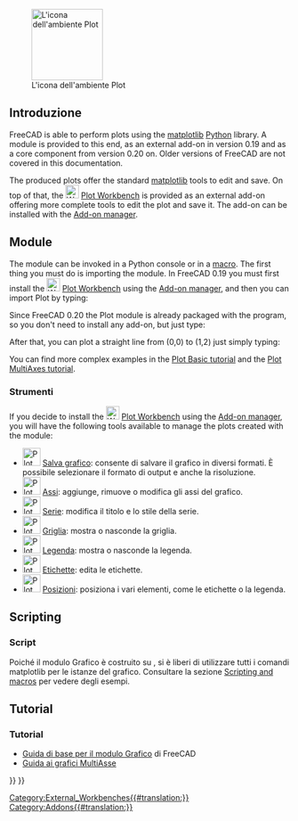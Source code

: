 <languages/>

[[Image:Workbench_Plot.svg|thumb|128px|L'icona dell'ambiente Plot]]

{{TOCright}}

<span id="Introduction"></span>
==Introduzione==

FreeCAD is able to perform plots using the [https://matplotlib.org/ matplotlib] [[Python|Python]] library. A module is provided to this end, as an external add-on in version 0.19 and as a core component from version 0.20 on. Older versions of FreeCAD are not covered in this documentation.

The produced plots offer the standard [https://matplotlib.org/ matplotlib] tools to edit and save. On top of that, the [[Image:Workbench_Plot.svg|24px]] [[Plot_Workbench|Plot Workbench]] is provided as an external add-on offering more complete tools to edit the plot and save it. The add-on can be installed with the [[Std_AddonMgr|Add-on manager]].

==Module==

The module can be invoked in a Python console or in a [[Macros|macro]]. The first thing you must do is importing the module. In FreeCAD 0.19 you must first install the [[Image:Workbench_Plot.svg|24px]] [[Plot_Workbench|Plot Workbench]] using the [[Std_AddonMgr|Add-on manager]], and then you can import Plot by typing:

{{Code|code=
from freecad.plot import Plot
}}

Since FreeCAD 0.20 the Plot module is already packaged with the program, so you don't need to install any add-on, but just type:

{{Code|code=
from FreeCAD.Plot import Plot
}}

After that, you can plot a straight line from (0,0) to (1,2) just simply typing:

{{Code|code=
Plot.plot([0, 1], [0, 2])
}}

You can find more complex examples in the [[Plot_Basic_tutorial|Plot Basic tutorial]] and the [[Plot_MultiAxes_tutorial|Plot MultiAxes tutorial]].

<span id="Workbench_Tools"></span>
=== Strumenti ===

If you decide to install the [[Image:Workbench_Plot.svg|24px]] [[Plot_Workbench|Plot Workbench]] using the [[Std_AddonMgr|Add-on manager]], you will have the following tools available to manage the plots created with the module:

<div class="mw-translate-fuzzy">

* [[Image:Plot_Save.svg|32px]] [[Plot_Save/it|Salva grafico]]: consente di salvare il grafico in diversi formati. È possibile selezionare il formato di output e anche la risoluzione.
* [[Image:Plot_Axes.svg|32px]] [[Plot_Axes/it|Assi]]: aggiunge, rimuove o modifica gli assi del grafico.
* [[Image:Plot_Series.svg|32px]] [[Plot_Series/it|Serie]]: modifica il titolo e lo stile della serie.
* [[Image:Plot_Grid.svg|32px]] [[Plot_Grid/it|Griglia]]: mostra o nasconde la griglia.
* [[Image:Plot_Legend.svg|32px]] [[Plot_Legend/it|Legenda]]: mostra o nasconde la legenda.
* [[Image:Plot_Labels.svg|32px]] [[Plot_Labels/it|Etichette]]: edita le etichette.
* [[Image:Plot_Positions.svg|32px]] [[Plot_Positions/it|Posizioni]]: posiziona i vari elementi, come le etichette o la legenda.
</div>

==Scripting==

===Script===

Poiché il modulo Grafico è costruito su {{incode|matplotlib}}, si è liberi di utilizzare tutti i comandi matplotlib  per le istanze del grafico. Consultare la sezione [[Scripting_and_macros|Scripting and macros]] per vedere degli esempi.

==Tutorial==

===Tutorial===

* [[Plot Basic tutorial/it|Guida di base per il modulo Grafico]] di FreeCAD
* [[Plot MultiAxes tutorial/it|Guida ai grafici MultiAsse]]


{{Plot_Tools_navi{{#translation:}}}}
{{Userdocnavi{{#translation:}}}}
[[Category:External_Workbenches{{#translation:}}]]
[[Category:Addons{{#translation:}}]]
